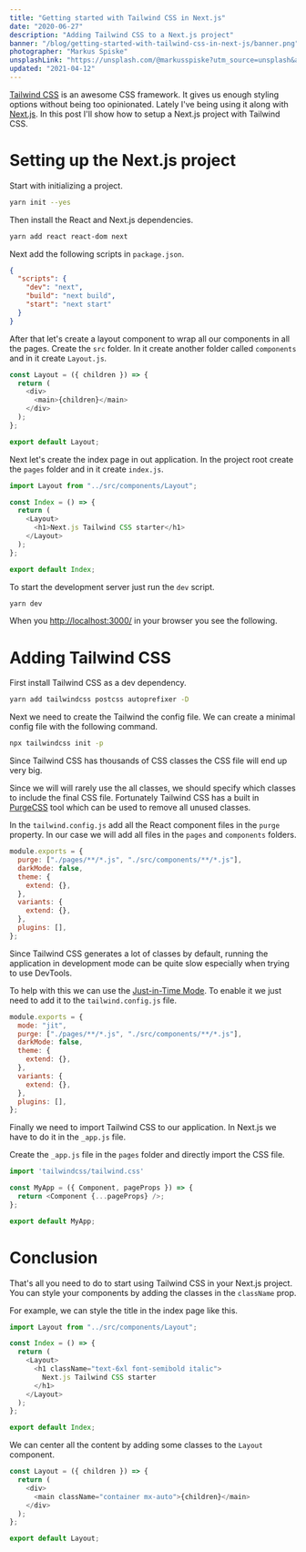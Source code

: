 ```yaml
---
title: "Getting started with Tailwind CSS in Next.js"
date: "2020-06-27"
description: "Adding Tailwind CSS to a Next.js project"
banner: "/blog/getting-started-with-tailwind-css-in-next-js/banner.png"
photographer: "Markus Spiske"
unsplashLink: "https://unsplash.com/@markusspiske?utm_source=unsplash&amp;utm_medium=referral&amp;utm_content=creditCopyText"
updated: "2021-04-12"
---
```


[Tailwind CSS](https://tailwindcss.com/) is an awesome CSS framework. It gives us enough styling options without being too opinionated. Lately I've being using it along with [Next.js](https://nextjs.org/). In this post I'll show how to setup a Next.js project with Tailwind CSS.

# Setting up the Next.js project

Start with initializing a project.

```bash
yarn init --yes
```

Then install the React and Next.js dependencies.

```bash
yarn add react react-dom next
```

Next add the following scripts in `package.json`.

```json:package.json
{
  "scripts": {
    "dev": "next",
    "build": "next build",
    "start": "next start"
  }
}
```

After that let's create a layout component to wrap all our components in all the pages. Create the `src` folder. In it create another folder called `components` and in it create `Layout.js`.

```jsx:src/components/Layout.js
const Layout = ({ children }) => {
  return (
    <div>
      <main>{children}</main>
    </div>
  );
};

export default Layout;
```

Next let's create the index page in out application. In the project root create the `pages` folder and in it create `index.js`.

```jsx:pages/index.js
import Layout from "../src/components/Layout";

const Index = () => {
  return (
    <Layout>
      <h1>Next.js Tailwind CSS starter</h1>
    </Layout>
  );
};

export default Index;
```

To start the development server just run the `dev` script.

```bash
yarn dev
```

When you [http://localhost:3000/](http://localhost:3000/) in your browser you see the following.

<PostImage
  src="/blog/getting-started-with-tailwind-css-in-next-js/next_app.png"
  width={1860}
  height={909}
  title="Next.js Project"
/>

# Adding Tailwind CSS

First install Tailwind CSS as a dev dependency.

```bash
yarn add tailwindcss postcss autoprefixer -D
```

Next we need to create the Tailwind the config file. We can create a minimal config file with the following command.

```bash
npx tailwindcss init -p
```

Since Tailwind CSS has thousands of CSS classes the CSS file will end up very big.

<PostImage
  src="/blog/getting-started-with-tailwind-css-in-next-js/tailwind_size.png"
  width={1011}
  height={95}
  title="Tailwind CSS size"
/>

Since we will will rarely use the all classes, we should specify which classes to include the final CSS file. Fortunately Tailwind CSS has a built in [PurgeCSS](https://purgecss.com/) tool which can be used to remove all unused classes.

In the `tailwind.config.js` add all the React component files in the `purge` property. In our case we will add all files in the `pages` and `components` folders.

```javascript:tailwind.config.js {2}
module.exports = {
  purge: ["./pages/**/*.js", "./src/components/**/*.js"],
  darkMode: false,
  theme: {
    extend: {},
  },
  variants: {
    extend: {},
  },
  plugins: [],
};
```

Since Tailwind CSS generates a lot of classes by default, running the application in development mode can be quite slow especially when trying to use DevTools.

To help with this we can use the [Just-in-Time Mode](https://tailwindcss.com/docs/just-in-time-mode). To enable it we just need to add it to the `tailwind.config.js` file.

```javascript:tailwind.config.js {2}
module.exports = {
  mode: "jit",
  purge: ["./pages/**/*.js", "./src/components/**/*.js"],
  darkMode: false,
  theme: {
    extend: {},
  },
  variants: {
    extend: {},
  },
  plugins: [],
};
```

Finally we need to import Tailwind CSS to our application. In Next.js we have to do it in the `_app.js` file.

Create the `_app.js` file in the `pages` folder and directly import the CSS file.

```jsx:pages/_app.js
import 'tailwindcss/tailwind.css'

const MyApp = ({ Component, pageProps }) => {
  return <Component {...pageProps} />;
};

export default MyApp;
```

# Conclusion

That's all you need to do to start using Tailwind CSS in your Next.js project. You can style your components by adding the classes in the `className` prop.

For example, we can style the title in the index page like this.

```jsx:pages/index.js {6}
import Layout from "../src/components/Layout";

const Index = () => {
  return (
    <Layout>
      <h1 className="text-6xl font-semibold italic">
        Next.js Tailwind CSS starter
      </h1>
    </Layout>
  );
};

export default Index;
```

<PostImage
  src="/blog/getting-started-with-tailwind-css-in-next-js/title_change.png"
  width={1863}
  height={908}
  title="Title styling"
/>

We can center all the content by adding some classes to the `Layout` component.

```jsx:pages/index.js {4}
const Layout = ({ children }) => {
  return (
    <div>
      <main className="container mx-auto">{children}</main>
    </div>
  );
};

export default Layout;
```

<PostImage
  src="/blog/getting-started-with-tailwind-css-in-next-js/layout_change.png"
  width={1917}
  height={834}
  title="Layout styling"
/>
